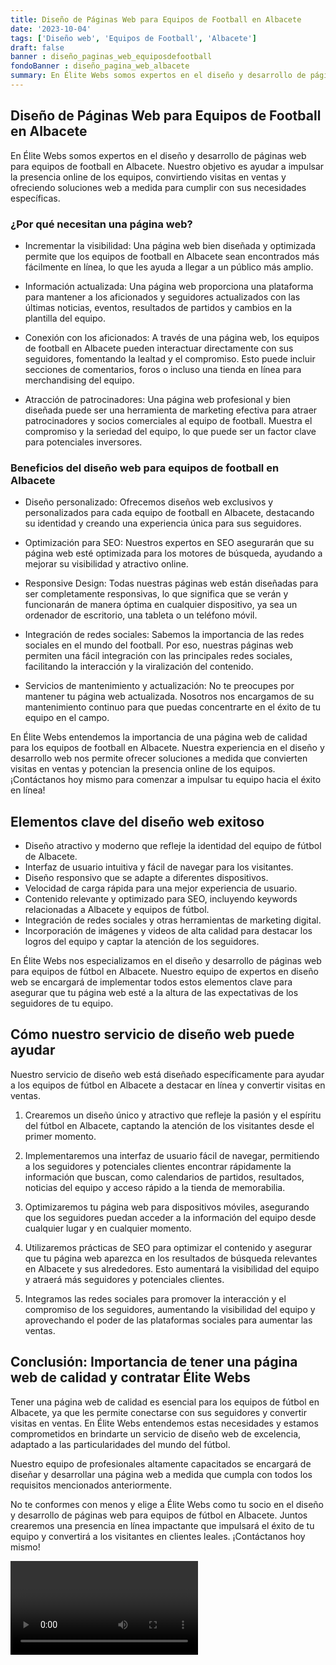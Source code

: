 ```yaml
---
title: Diseño de Páginas Web para Equipos de Football en Albacete
date: '2023-10-04'
tags: ['Diseño web', 'Equipos de Football', 'Albacete']
draft: false
banner : diseño_paginas_web_equiposdefootball
fondoBanner : diseño_pagina_web_albacete
summary: En Élite Webs somos expertos en el diseño y desarrollo de páginas web para equipos de football en Albacete. Nuestro objetivo es ayudar a impulsar la presencia online de los equipos, convirtiendo visitas en ventas y ofreciendo soluciones web a medida para cumplir con sus necesidades específicas.
---
```


## Diseño de Páginas Web para Equipos de Football en Albacete

En Élite Webs somos expertos en el diseño y desarrollo de páginas web para equipos de football en Albacete. Nuestro objetivo es ayudar a impulsar la presencia online de los equipos, convirtiendo visitas en ventas y ofreciendo soluciones web a medida para cumplir con sus necesidades específicas.

### ¿Por qué necesitan una página web?

- Incrementar la visibilidad: Una página web bien diseñada y optimizada permite que los equipos de football en Albacete sean encontrados más fácilmente en línea, lo que les ayuda a llegar a un público más amplio.

- Información actualizada: Una página web proporciona una plataforma para mantener a los aficionados y seguidores actualizados con las últimas noticias, eventos, resultados de partidos y cambios en la plantilla del equipo.

- Conexión con los aficionados: A través de una página web, los equipos de football en Albacete pueden interactuar directamente con sus seguidores, fomentando la lealtad y el compromiso. Esto puede incluir secciones de comentarios, foros o incluso una tienda en línea para merchandising del equipo.

- Atracción de patrocinadores: Una página web profesional y bien diseñada puede ser una herramienta de marketing efectiva para atraer patrocinadores y socios comerciales al equipo de football. Muestra el compromiso y la seriedad del equipo, lo que puede ser un factor clave para potenciales inversores.

### Beneficios del diseño web para equipos de football en Albacete

- Diseño personalizado: Ofrecemos diseños web exclusivos y personalizados para cada equipo de football en Albacete, destacando su identidad y creando una experiencia única para sus seguidores.

- Optimización para SEO: Nuestros expertos en SEO asegurarán que su página web esté optimizada para los motores de búsqueda, ayudando a mejorar su visibilidad y atractivo online.

- Responsive Design: Todas nuestras páginas web están diseñadas para ser completamente responsivas, lo que significa que se verán y funcionarán de manera óptima en cualquier dispositivo, ya sea un ordenador de escritorio, una tableta o un teléfono móvil.

- Integración de redes sociales: Sabemos la importancia de las redes sociales en el mundo del football. Por eso, nuestras páginas web permiten una fácil integración con las principales redes sociales, facilitando la interacción y la viralización del contenido.

- Servicios de mantenimiento y actualización: No te preocupes por mantener tu página web actualizada. Nosotros nos encargamos de su mantenimiento continuo para que puedas concentrarte en el éxito de tu equipo en el campo.

En Élite Webs entendemos la importancia de una página web de calidad para los equipos de football en Albacete. Nuestra experiencia en el diseño y desarrollo web nos permite ofrecer soluciones a medida que convierten visitas en ventas y potencian la presencia online de los equipos. ¡Contáctanos hoy mismo para comenzar a impulsar tu equipo hacia el éxito en línea!

<GifSeo />

<Cta />

## Elementos clave del diseño web exitoso

- Diseño atractivo y moderno que refleje la identidad del equipo de fútbol de Albacete.
- Interfaz de usuario intuitiva y fácil de navegar para los visitantes.
- Diseño responsivo que se adapte a diferentes dispositivos.
- Velocidad de carga rápida para una mejor experiencia de usuario.
- Contenido relevante y optimizado para SEO, incluyendo keywords relacionadas a Albacete y equipos de fútbol.
- Integración de redes sociales y otras herramientas de marketing digital.
- Incorporación de imágenes y videos de alta calidad para destacar los logros del equipo y captar la atención de los seguidores.

En Élite Webs nos especializamos en el diseño y desarrollo de páginas web para equipos de fútbol en Albacete. Nuestro equipo de expertos en diseño web se encargará de implementar todos estos elementos clave para asegurar que tu página web esté a la altura de las expectativas de los seguidores de tu equipo.

## Cómo nuestro servicio de diseño web puede ayudar

Nuestro servicio de diseño web está diseñado específicamente para ayudar a los equipos de fútbol en Albacete a destacar en línea y convertir visitas en ventas.

1. Crearemos un diseño único y atractivo que refleje la pasión y el espíritu del fútbol en Albacete, captando la atención de los visitantes desde el primer momento.

2. Implementaremos una interfaz de usuario fácil de navegar, permitiendo a los seguidores y potenciales clientes encontrar rápidamente la información que buscan, como calendarios de partidos, resultados, noticias del equipo y acceso rápido a la tienda de memorabilia.

3. Optimizaremos tu página web para dispositivos móviles, asegurando que los seguidores puedan acceder a la información del equipo desde cualquier lugar y en cualquier momento.

4. Utilizaremos prácticas de SEO para optimizar el contenido y asegurar que tu página web aparezca en los resultados de búsqueda relevantes en Albacete y sus alrededores. Esto aumentará la visibilidad del equipo y atraerá más seguidores y potenciales clientes.

5. Integramos las redes sociales para promover la interacción y el compromiso de los seguidores, aumentando la visibilidad del equipo y aprovechando el poder de las plataformas sociales para aumentar las ventas.

## Conclusión: Importancia de tener una página web de calidad y contratar Élite Webs

Tener una página web de calidad es esencial para los equipos de fútbol en Albacete, ya que les permite conectarse con sus seguidores y convertir visitas en ventas. En Élite Webs entendemos estas necesidades y estamos comprometidos en brindarte un servicio de diseño web de excelencia, adaptado a las particularidades del mundo del fútbol.

Nuestro equipo de profesionales altamente capacitados se encargará de diseñar y desarrollar una página web a medida que cumpla con todos los requisitos mencionados anteriormente.

No te conformes con menos y elige a Élite Webs como tu socio en el diseño y desarrollo de páginas web para equipos de fútbol en Albacete. Juntos crearemos una presencia en línea impactante que impulsará el éxito de tu equipo y convertirá a los visitantes en clientes leales. ¡Contáctanos hoy mismo!

<Video />

<CtaBot job='Equipos de Football' city='Albacete'/>

<Gmaps query='Albacete+españa+maps' />